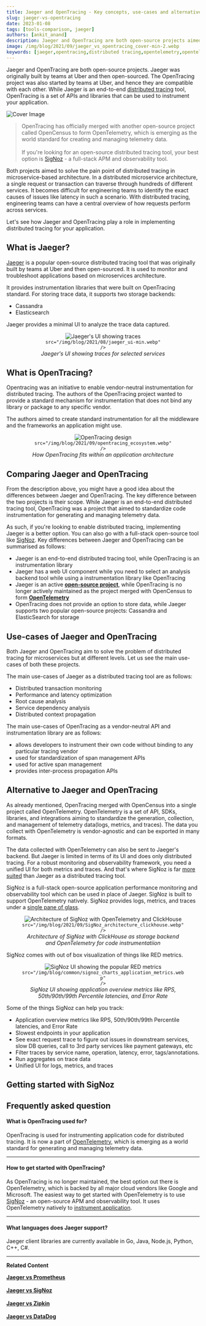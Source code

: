 ```yaml
---
title: Jaeger and OpenTracing - Key concepts, use-cases and alternatives
slug: jaeger-vs-opentracing
date: 2023-01-08
tags: [tools-comparison, jaeger]
authors: [ankit_anand]
description: Jaeger and OpenTracing are both open-source projects aimed to solve pain-points of distributed tracing. But the scope of the projects are completely different. While Jaeger is an end-to-end distributed tracing tool..
image: /img/blog/2021/09/jaeger_vs_opentracing_cover-min-2.webp
keywords: [jaeger,opentracing,distributed tracing,opentelemetry,opentelemetry tracing,traces]
---
```

<head>
  <link rel="canonical" href="https://signoz.io/blog/jaeger-vs-opentracing/"/>
</head>

Jaeger and OpenTracing are both open-source projects. Jaeger was originally built by teams at Uber and then open-sourced. The OpenTracing project was also started by teams at Uber, and hence they are compatible with each other. While Jaeger is an end-to-end [distributed tracing](https://signoz.io/blog/distributed-tracing-in-microservices/) tool, OpenTracing is a set of APIs and libraries that can be used to instrument your application.



![Cover Image](/img/blog/2021/09/jaeger_vs_opentracing_cover-min-2.webp)

>OpenTracing has officially merged with another open-source project called OpenCensus to form OpenTelemetry, which is emerging as the world standard for creating and managing telemetry data.<br></br>
>If you're looking for an open-source distributed tracing tool, your best option is [SigNoz](https://signoz.io/) - a full-stack APM and observability tool.

Both projects aimed to solve the pain point of distributed tracing in microservice-based architecture. In a distributed microservice architecture, a single request or transaction can traverse through hundreds of different services. It becomes difficult for engineering teams to identify the exact causes of issues like latency in such a scenario. With distributed tracing, engineering teams can have a central overview of how requests perform across services.

Let's see how Jaeger and OpenTracing play a role in implementing distributed tracing for your application.

## What is Jaeger?
[Jaeger](https://signoz.io/blog/jaeger-microservices/) is a popular open-source distributed tracing tool that was originally built by teams at Uber and then open-sourced. It is used to monitor and troubleshoot applications based on microservices architecture.

It provides instrumentation libraries that were built on OpenTracing standard. For storing trace data, it supports two storage backends:

- Cassandra
- Elasticsearch

Jaeger provides a minimal UI to analyze the trace data captured.



<figure data-zoomable align='center'>
    <img className="box-shadowed-image"
    alt="Jaeger's UI showing traces"
    
    src="/img/blog/2021/08/jaeger_ui-min.webp"
    />
<figcaption><i>Jaeger's UI showing traces for selected services</i></figcaption>
    </figure>


## What is OpenTracing?
Opentracing was an initiative to enable vendor-neutral instrumentation for distributed tracing. The authors of the OpenTracing project wanted to provide a standard mechanism for instrumentation that does not bind any library or package to any specific vendor.

The authors aimed to create standard instrumentation for all the middleware and the frameworks an application might use.

<figure data-zoomable align='center'>
    <img className="box-shadowed-image"
    alt="OpenTracing design"
    
    src="/img/blog/2021/09/opentracing_ecosystem.webp"
    />
<figcaption><i>How OpenTracing fits within an application architecture</i></figcaption>
    </figure>


## Comparing Jaeger and OpenTracing
From the description above, you might have a good idea about the differences between Jaeger and OpenTracing. The key difference between the two projects is their scope. While Jaeger is an end-to-end distributed tracing tool, OpenTracing was a project that aimed to standardize code instrumentation for generating and managing telemetry data. 

As such, if you're looking to enable distributed tracing, implementing Jaeger is a better option. You can also go with a full-stack open-source tool like [SigNoz](https://signoz.io/blog/jaeger-vs-signoz/). Key differences between Jaeger and OpenTracing can be summarised as follows:

- Jaeger is an end-to-end distributed tracing tool, while OpenTracing is an instrumentation library
- Jaeger has a web UI component while you need to select an analysis backend tool while using a instrumentation library like OpenTracing
- Jaeger is an active <a href = "https://github.com/jaegertracing/jaeger" rel="noopener noreferrer nofollow" target="_blank" ><b>open-source project</b></a>, while OpenTracing is no longer actively maintained as the project merged with OpenCensus to form <a href = "https://opentelemetry.io/" rel="noopener noreferrer nofollow" target="_blank" ><b>OpenTelemetry</b></a>
- OpenTracing does not provide an option to store data, while Jaeger supports two popular open-source projects: Cassandra and ElasticSearch for storage

## Use-cases of Jaeger and OpenTracing
Both Jaeger and OpenTracing aim to solve the problem of distributed tracing for microservices but at different levels. Let us see the main use-cases of both these projects.

The main use-cases of Jaeger as a distributed tracing tool are as follows:

- Distributed transaction monitoring
- Performance and latency optimization
- Root cause analysis
- Service dependency analysis
- Distributed context propagation

The main use-cases of OpenTracing as a vendor-neutral API and instrumentation library are as follows:

- allows developers to instrument their own code without binding to any particular tracing vendor
- used for standardization of span management APIs
- used for active span management
- provides inter-process propagation APIs

## Alternative to Jaeger and OpenTracing
As already mentioned, OpenTracing merged with OpenCensus into a single project called OpenTelemetry. OpenTelemetry is a set of API, SDKs, libraries, and integrations aiming to standardize the generation, collection, and management of telemetry data(logs, metrics, and traces). The data you collect with OpenTelemetry is vendor-agnostic and can be exported in many formats.

The data collected with OpenTelemetry can also be sent to Jaeger's backend. But Jaeger is limited in terms of its UI and does only distributed tracing. For a robust monitoring and observability framework, you need a unified UI for both metrics and traces. And that's where SigNoz is far [more suited](https://signoz.io/blog/jaeger-vs-signoz/) than Jaeger as a distributed tracing tool.

SigNoz is a full-stack open-source application performance monitoring and observability tool which can be used in place of Jaeger. SigNoz is built to support OpenTelemetry natively. SigNoz provides logs, metrics, and traces under a [single pane of glass](https://signoz.io/blog/single-pane-of-glass-monitoring/). 

<figure data-zoomable align='center'>
    <img className="box-shadowed-image"
    alt="Architecture of SigNoz with OpenTelemetry and ClickHouse"
    
    src="/img/blog/2021/09/SigNoz_architecture_clickhouse.webp"
    />
<figcaption><i>Architecture of SigNoz with ClickHouse as storage backend and OpenTelemetry for code instrumentatiion</i></figcaption>
    </figure>


SigNoz comes with out of box visualization of things like RED metrics.

<figure data-zoomable align='center'>
    <img className="box-shadowed-image"
    alt="SigNoz UI showing the popular RED metrics"
    
    src="/img/blog/common/signoz_charts_application_metrics.webp"
    />
<figcaption><i>SigNoz UI showing application overview metrics like RPS, 50th/90th/99th Percentile latencies, and Error Rate</i></figcaption>
    </figure>


Some of the things SigNoz can help you track:

- Application overview metrics like RPS, 50th/90th/99th Percentile latencies, and Error Rate
- Slowest endpoints in your application
- See exact request trace to figure out issues in downstream services, slow DB queries, call to 3rd party services like payment gateways, etc
- Filter traces by service name, operation, latency, error, tags/annotations.
- Run aggregates on trace data
- Unified UI for logs, metrics, and traces

## Getting started with SigNoz

<GetStartedSigNoz />

## Frequently asked question

#### What is OpenTracing used for?
OpenTracing is used for instrumenting application code for distributed tracing. It is now a part of [OpenTelemetry](https://opentelemetry.io/), which is emerging as a world standard for generating and managing telemetry data.

___

#### How to get started with OpenTracing?
As OpenTracing is no longer maintained, the best option out there is OpenTelemetry, which is backed by all major cloud vendors like Google and Microsoft. The easiest way to get started with OpenTelemetry is to use [SigNoz](https://signoz.io/docs/architecture/) - an open-source APM and observability tool. It uses OpenTelemetry natively to [instrument application](https://signoz.io/docs/instrumentation/).

___

#### What languages does Jaeger support?
Jaeger client libraries are currently available in Go, Java, Node.js, Python, C++, C#.

___

**Related Content**

**[Jaeger vs Prometheus](https://signoz.io/blog/jaeger-vs-prometheus)**<br></br>
**[Jaeger vs SigNoz](https://signoz.io/blog/jaeger-vs-signoz/)**<br></br>
**[Jaeger vs Zipkin](https://signoz.io/blog/jaeger-vs-zipkin/)**<br></br>
**[Jaeger vs DataDog](https://signoz.io/blog/datadog-vs-jaeger/)**<br></br>

